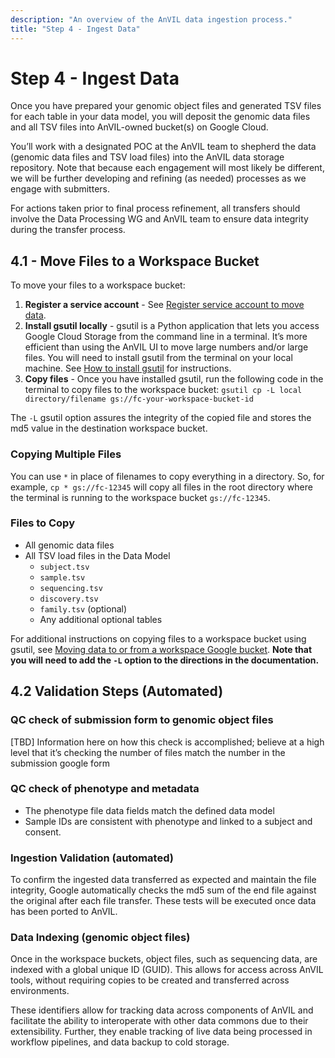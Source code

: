 ```yaml
---
description: "An overview of the AnVIL data ingestion process."
title: "Step 4 - Ingest Data"
---
```


# Step 4 - Ingest Data

<Alert icon={false} severity="info">
Once you have prepared your genomic object files and generated TSV files for each table in your data model, you will deposit the genomic data files and all TSV files into AnVIL-owned bucket(s) on Google Cloud.
</Alert>

You’ll work with a designated POC at the AnVIL team to shepherd the data (genomic data files and TSV load files) into the AnVIL data storage repository. Note that because each engagement will most likely be different, we will be further developing and refining (as needed) processes as we engage with submitters.

For actions taken prior to final process refinement, all transfers should involve the Data Processing WG and AnVIL team to ensure data integrity during the transfer process.

## 4.1 - Move Files to a Workspace Bucket

To move your files to a workspace bucket:

1. **Register a service account** - See [Register service account to move data](https://github.com/broadinstitute/firecloud-tools/tree/master/scripts/register_service_account).
2. **Install gsutil locally** - gsutil is a Python application that lets you access Google Cloud Storage from the command line in a terminal. It’s more efficient than using the AnVIL UI to move large numbers and/or large files. You will need to install gsutil from the terminal on your local machine. See [How to install gsutil](https://cloud.google.com/sdk/docs/install) for instructions.
3. **Copy files** - Once you have installed gsutil, run the following code in the terminal to copy files to the workspace bucket: `gsutil cp -L local directory/filename gs://fc-your-workspace-bucket-id`

The `-L` gsutil option assures the integrity of the copied file and stores the md5 value in the destination workspace bucket.

### Copying Multiple Files

You can use `*` in place of filenames to copy everything in a directory. So, for example, `cp * gs://fc-12345` will copy all files in the root directory where the terminal is running to the workspace bucket `gs://fc-12345`.

### Files to Copy

- All genomic data files
- All TSV load files in the Data Model
  - `subject.tsv`
  - `sample.tsv`
  - `sequencing.tsv`
  - `discovery.tsv`
  - `family.tsv` (optional)
  - Any additional optional tables

For additional instructions on copying files to a workspace bucket using gsutil, see [Moving data to or from a workspace Google bucket](https://support.terra.bio/hc/en-us/articles/360024056512-Moving-data-to-from-a-workspace-or-external-Google-bucket-). **Note that you will need to add the `-L` option to the directions in the documentation.**

## 4.2 Validation Steps (Automated)

### QC check of submission form to genomic object files

[TBD] Information here on how this check is accomplished; believe at a high level that it’s checking the number of files match the number in the submission google form

### QC check of phenotype and metadata

- The phenotype file data fields match the defined data model
- Sample IDs are consistent with phenotype and linked to a subject and consent.

### Ingestion Validation (automated)

To confirm the ingested data transferred as expected and maintain the file integrity, Google automatically checks the md5 sum of the end file against the original after each file transfer. These tests will be executed once data has been ported to AnVIL.

### Data Indexing (genomic object files)

Once in the workspace buckets, object files, such as sequencing data, are indexed with a global unique ID (GUID). This allows for access across AnVIL tools, without requiring copies to be created and transferred across environments.

These identifiers allow for tracking data across components of AnVIL and facilitate the ability to interoperate with other data commons due to their extensibility. Further, they enable tracking of live data being processed in workflow pipelines, and data backup to cold storage.
